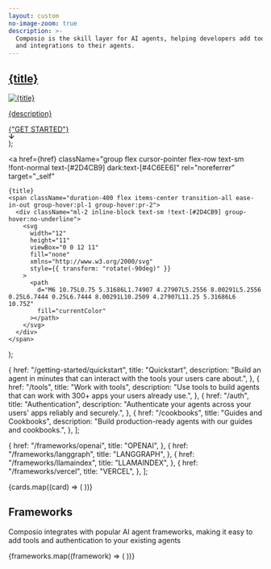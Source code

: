 ```yaml
---
layout: custom
no-image-zoom: true
description: >-
  Composio is the skill layer for AI agents, helping developers add tools, authentication,
  and integrations to their agents.
---
```


<style>
  {`

  /*Custom Styles*/
  .rm-Header {
    position: sticky;
    top: 0;
    --Header-background: none;
  }

  #enterprise .container {
    margin-bottom: 0;
  }
  .rm-Flyout {
    background: #fbfbfb;
  }

`}
</style>

  <div className="rounded-lg bg-[#F5F4F2] dark:bg-[#0F0F0F] px-6 py-5 hover:bg-[#E9E6DE] dark:hover:bg-[#292929] md:p-8">
    <a
      href={href}
      target="_self"
      className="flex h-full flex-col justify-between"
      style={{ textDecoration: 'none' }}
    >
      <div className="mb-5 flex flex-col justify-between gap-5">
        <h2 className="lg:min-h-20 [@media(min-width:1181px)]:min-h-0">
          {title}
        </h2>
        <img src={imgSrc} alt={title} />
        <p className="p-lg">{description}</p>
      </div>
      <div className="mt-2 text-sm text-[#2D4CB9] dark:text-[#4C6EE6] md:mt-0 md:self-end">
        {"GET STARTED"}
        <div className="ml-2 inline-block group-hover:no-underline">
          <svg
            width="12"
            height="11"
            viewBox="0 0 12 11"
            fill="none"
            xmlns="http://www.w3.org/2000/svg"
            style={{ transform: "rotate(-90deg)" }}
          >
            <path
              d="M6 10.75L0.75 5.31686L1.74907 4.27907L5.2556 8.00291L5.2556 0.25L6.7444 0.25L6.7444 8.00291L10.2509 4.27907L11.25 5.31686L6 10.75Z"
              fill="currentColor"
            ></path>
          </svg>
        </div>
      </div>
    </a>
  </div>
);

  <a
    href={href}
    className="group flex cursor-pointer flex-row text-sm !font-normal text-[#2D4CB9] dark:text-[#4C6EE6]"
    rel="noreferrer"
    target="_self"
  >
    {title}
    <span className="duration-400 flex items-center transition-all ease-in-out group-hover:pl-1 group-hover:pr-2">
      <div className="ml-2 inline-block text-sm !text-[#2D4CB9] group-hover:no-underline">
        <svg
          width="12"
          height="11"
          viewBox="0 0 12 11"
          fill="none"
          xmlns="http://www.w3.org/2000/svg"
          style={{ transform: "rotate(-90deg)" }}
        >
          <path
            d="M6 10.75L0.75 5.31686L1.74907 4.27907L5.2556 8.00291L5.2556 0.25L6.7444 0.25L6.7444 8.00291L10.2509 4.27907L11.25 5.31686L6 10.75Z"
            fill="currentColor"
          ></path>
        </svg>
      </div>
    </span>
  </a>
);

  {
    href: "/getting-started/quickstart",
    title: "Quickstart",
    description:
      "Build an agent in minutes that can interact with the tools your users care about.",
  },
  {
    href: "/tools",
    title: "Work with tools",
    description:
      "Use tools to build agents that can work with 300+ apps your users already use.",
  },
  {
    href: "/auth",
    title: "Authentication",
    description:
      "Authenticate your agents across your users' apps reliably and securely.",
  },
  {
    href: "/cookbooks",
    title: "Guides and Cookbooks",
    description:
      "Build production-ready agents with our guides and cookbooks.",
  },
];

  {
    href: "/frameworks/openai",
    title: "OPENAI",
  },
  {
    href: "/frameworks/langgraph",
    title: "LANGGRAPH",
  },
  {
    href: "/frameworks/llamaindex",
    title: "LLAMAINDEX",
  },
  {
    href: "/frameworks/vercel",
    title: "VERCEL",
  },
];

<div className="m-auto max-w-[1195px] flex-grow overflow-y-auto px-8 pt-10 md:p-10 md:pb-14">
  <div className="flex flex-col gap-5 md:!grid md:grid-cols-2 md:gap-10 md:pb-7 lg:!grid-cols-3 lg:gap-x-8 lg:gap-y-10 lg:pb-16">
    {cards.map((card) => (
      <LandingPageCard
        key={card.href}
        href={card.href}
        imgSrc={card.imgSrc}
        title={card.title}
        description={card.description}
      />
    ))}
    <div className="col-span-2">
      <div className="mb-8 flex flex-col gap-9 px-6 py-5 md:!flex-row md:items-end md:gap-16 md:p-8 lg:gap-10 rounded-lg bg-[#F5F4F2] dark:bg-[#0F0F0F] hover:bg-[#E9E6DE] dark:hover:bg-[#292929] shadow-sm">
        <div className="md:w-1/2">
          <h2 className="mb-8 mt-4 md:mt-0 text-2xl font-bold">Frameworks</h2>
          <p className="p-lg w-full text-lg">
            Composio integrates with popular AI agent frameworks, making it easy to add tools and authentication to your existing agents
          </p>
        </div>
        <div className="grid grid-cols-2 gap-5 md:w-1/2 md:gap-10 lg:w-1/3 lg:gap-8">
          {frameworks.map((framework) => (
            <EndpointLink key={framework.href} {...framework} />
          ))}
        </div>
      </div>
    </div>
  </div>
</div>

